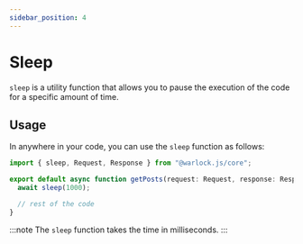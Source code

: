 ```yaml
---
sidebar_position: 4
---
```


# Sleep

`sleep` is a utility function that allows you to pause the execution of the code for a specific amount of time.

## Usage

In anywhere in your code, you can use the `sleep` function as follows:

```ts title="src/app/posts/controllers/get-posts.ts"
import { sleep, Request, Response } from "@warlock.js/core";

export default async function getPosts(request: Request, response: Response) {
  await sleep(1000);

  // rest of the code
}
```

:::note
The `sleep` function takes the time in milliseconds.
:::
